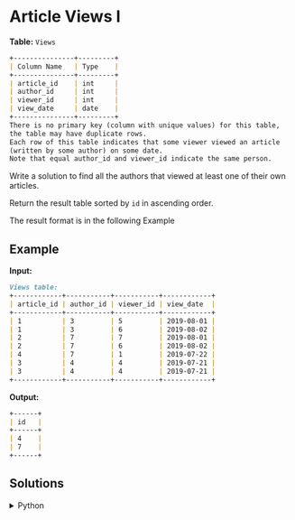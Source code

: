 # Article Views I

**Table:** `Views`

```markdown
+---------------+---------+
| Column Name   | Type    |
+---------------+---------+
| article_id    | int     |
| author_id     | int     |
| viewer_id     | int     |
| view_date     | date    |
+---------------+---------+
There is no primary key (column with unique values) for this table,
the table may have duplicate rows.
Each row of this table indicates that some viewer viewed an article
(written by some author) on some date. 
Note that equal author_id and viewer_id indicate the same person.
```

Write a solution to find all the authors that viewed at least one of their own articles.

Return the result table sorted by `id` in ascending order.

The result format is in the following Example

## Example

**Input:** 
```markdown
Views table:
+------------+-----------+-----------+------------+
| article_id | author_id | viewer_id | view_date  |
+------------+-----------+-----------+------------+
| 1          | 3         | 5         | 2019-08-01 |
| 1          | 3         | 6         | 2019-08-02 |
| 2          | 7         | 7         | 2019-08-01 |
| 2          | 7         | 6         | 2019-08-02 |
| 4          | 7         | 1         | 2019-07-22 |
| 3          | 4         | 4         | 2019-07-21 |
| 3          | 4         | 4         | 2019-07-21 |
+------------+-----------+-----------+------------+
```

**Output:** 
```markdown
+------+
| id   |
+------+
| 4    |
| 7    |
+------+
```


## Solutions

<details>
    <summary>Python</summary>
```python
def article_views(views: pd.DataFrame) -> pd.DataFrame:

    authors_viewed_own = views[views['author_id'] == views['viewer_id']]    
    unique_authors = sorted(authors_viewed_own['author_id'].unique())
    
    return pd.DataFrame({'id': unique_authors})
```
</details>